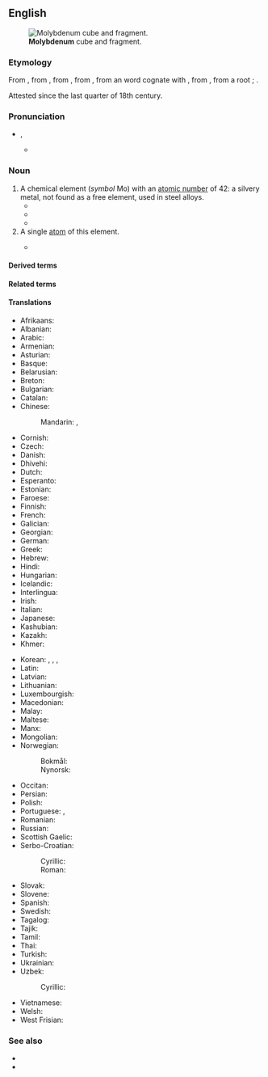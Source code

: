 ==English==
{{wikipedia|lang=en}}
{{elements|en|Mo|niobium|Nb|technetium|Tc}}
[[File:Molybdenum_crystaline_fragment_and_1cm3_cube.jpg|thumb|'''Molybdenum''' cube and fragment.]]

===Etymology===
From {{bor|en|NL.|molybdaenum}}, from {{m|la|molybdaena|t=any of various substances resembling lead}}, from {{der|en|grc|μολύβδαινα|t=a [[plummet]], piece of lead}}, from {{m|grc|μόλυβδος|t=lead; graphite}}, from an {{der|en|ine-ana|-}} word cognate with {{cog|xld|𐤪𐤠𐤭𐤦𐤥𐤣𐤠|t=dark}}, from {{der|en|ine-pro||*morkʷ-iyo-}}, from a root {{m|ine-pro|*morkʷ-||dark}}; {{suffix|en||um|gloss2=a chemical element}}.

Attested since the last quarter of 18th century.

===Pronunciation===
* {{enPR|məlĭb'dĭnəm}}, {{IPA|en|/məˈlɪbdɪnəm/}}
** {{audio|en|LL-Q1860 (eng)-Vealhurl-molybdenum.wav|Audio (RP)}}

===Noun===
{{en-noun|~}}

# A chemical element (''symbol'' Mo) with an [[atomic number]] of 42: a silvery metal, not found as a free element, used in steel alloys.
#* {{quote-book|en|year=1803|chapter=Of Metals|editor={{w|George Gleig}}|title=Supplement to the Third Edition of the {{w|Encyclopædia Britannica}}, or, A Dictionary of Arts, Sciences, and Miscellaneous Literature|volume=I|edition=2nd|page=225|pageurl=https://archive.org/stream/encbritannicasup01macf#page/225|passage=The metals at preſent amount to 21 ; only 11 of which were known before the year 1730. Their names are gold, ſilver, platinum, mercury, copper, iron, tin, lead, zinc, antimony, biſmuth, arſenic, cobalt, nickel, manganeſe, tungſten, '''molybdenum,''' uranium, tellurium, titanium, chromum.}}
#* {{quote-book|en|year=1928|author=Lawrence R. Bourne
|title=Well Tackled!
|chapter=4|url=http://openlibrary.org/works/OL5387037W
|passage=Technical terms like ferrite, perlite, graphite, and hardenite were bandied to and fro, and when Paget glibly brought out such a rare exotic as ferro-'''molybdenum''', Benson forgot that he was a master ship-builder,&nbsp;[…]}}
#* {{quote-journal|en|year=1990|author=Arthur J. Conacher|title=Salt of the Earth|journal=Environment|volume=32|number=6|url=https://search.proquest.com/docview/224040186|page=40|passage=At pH levels below 5, wheat yields may be low, '''molybdenum''' may become unavailable to plants, and other trace elements may be concentrated to toxic levels.}}
# A single [[atom]] of this element.
#: {{ux|en|a quadruple bond between '''molybdenums'''}}
#* {{quote-book|en|year=2007|author=Peter Day|title=Molecules into Materials: Case Studies in Materials Chemistry—Mixed Valency, Magnetism and Superconductivity|page=233|pageurl=https://books.google.com/books?id=_wxhDQAAQBAJ&pg=PA233|passage=Thus in M<sub>4</sub>O<sub>11</sub>, for example, ¾ of the '''molybdenums''' are [[octahedrally]] connected and ¼ are [[tetrahedrally]] coordinated and, furthermore, the formula is compatible with the existence of one Mo(IV) for every three Mo(VI), so at first glance the compound might appear to be a class I mixed valence system.}}

====Derived terms====
{{col3|en
|ferromolybdenum
|moly
|molybdate
|molybdenated
|molybdenian
|molybdenum blue
|molybdenum carbonyl
|molybdenum chloride
|[[molybdenum disulfide]], [[molybdenum disulphide]]
|molybdenum hexacarbonyl
|molybdenum orange
|molybdenum oxide
|[[molybdenum sulfide]], [[molybdenum sulphide]]
|molybdenum trioxide
|molybdian
|molybdo-
}}

====Related terms====
{{col3|en
|molybdena
|molybdenite
|molybdic
|molybdite
|molybdous
}}

====Translations====
{{trans-top|chemical element}}
* Afrikaans: {{t+|af|molibdeen}}
* Albanian: {{t+|sq|molibden|?}}
* Arabic: {{t|ar|مُولِيبْدِينُوم|m|tr=mulibdinum}}
* Armenian: {{t+|hy|մոլիբդեն}}
* Asturian: {{t|ast|molibdenu|m}}
* Basque: {{t|eu|molibdenoa}}
* Belarusian: {{t|be|малібдэ́н|m}}
* Breton: {{t|br|molibden|?}}
* Bulgarian: {{t|bg|моли́бден|m}}
* Catalan: {{t+|ca|molibdè|m}}
* Chinese:
*: Mandarin: {{t+|cmn|鉬}}, {{t+|cmn|钼|tr=mù}}
* Cornish: {{t|kw|molybdenum|?}}
* Czech: {{t+|cs|molybden|m}}
* Danish: {{t+|da|molybdæn|n}}
* Dhivehi: {{t-needed|dv}}
* Dutch: {{t+|nl|molybdeen|n}}
* Esperanto: {{t+|eo|molibdeno}}
* Estonian: {{t+|et|molübdeen}}
* Faroese: {{t|fo|molybden|n}}
* Finnish: {{t+|fi|molybdeeni}}
* French: {{t+|fr|molybdène|m}}
* Galician: {{t+|gl|molibdeno|m}}
* Georgian: {{t|ka|მოლიბდენი}}
* German: {{t+|de|Molybdän|n}}
* Greek: {{t+|el|μολυβδένιο|n}}
* Hebrew: {{t+|he|מוליבדן|m|tr=molibdén}}
* Hindi: {{t|hi|संवर्णातु|?}}
* Hungarian: {{t+|hu|molibdén}}
* Icelandic: {{t+|is|mólýbden|n}}
* Interlingua: {{t|ia|molybdeno}}
* Irish: {{t+|ga|molaibdéineam|m}}
* Italian: {{t+|it|molibdeno|m}}
* Japanese: {{t+|ja|モリブデン|tr=moribuden}}
* Kashubian: {{t|csb|molibdén|?}}
* Kazakh: {{t+|kk|молибден}}
* Khmer: {{t|km|ម៉ូលីបដែន}}
{{trans-mid}}
* Korean: {{t+|ko|몰리브덴}}, {{t+|ko|수연(水鉛)}}, {{t|ko|휘수연정광(輝水鉛精鑛)}}, {{t|ko|몰리브데넘}}
* Latin: {{t+|la|molybdaenum}}
* Latvian: {{t|lv|molibdens|m}}
* Lithuanian: {{t+|lt|molibdenas|m}}
* Luxembourgish: {{t|lb|Molybdän|?}}
* Macedonian: {{t|mk|молибде́н|m}}
* Malay: {{t|ms|molibdenum}}
* Maltese: {{t|mt|molibdenu|?}}
* Manx: {{t|gv|molybdenum|?}}
* Mongolian: {{t|mn|молибден}} {{t|mn|ᠮᠣᠯᠢᠪᠳᠡᠨ}}
* Norwegian:
*: Bokmål: {{t|nb|molybden|n}}
*: Nynorsk: {{t+|nn|molybden|m|n}}
* Occitan: {{t|oc|molibdèn|m}}
* Persian: {{t-needed|fa}}
* Polish: {{t+|pl|molibden|m}}
* Portuguese: {{t+|pt|molibdénio|m}} {{qualifier|Portugal}}, {{t+|pt|molibdênio|m}} {{qualifier|Brazil}}
* Romanian: {{t+|ro|molibden|n}}
* Russian: {{t+|ru|молибде́н|m|tr=molibdɛ́n}}
* Scottish Gaelic: {{t|gd|moilibdeanum|m}}
* Serbo-Croatian:
*: Cyrillic: {{t|sh|мо̀либден|m}}
*: Roman: {{t+|sh|mòlibden|m}}
* Slovak: {{t+|sk|molybdén|m}}
* Slovene: {{t+|sl|molibden|m}}
* Spanish: {{t+|es|molibdeno|m}}
* Swedish: {{t+|sv|molybden|n}}
* Tagalog: {{t|tl|molibdeno}}
* Tajik: {{t|tg|молибден}}
* Tamil: {{t|ta|போன்றீயம்}}
* Thai: {{t|th|โมลิบดีนัม}}
* Turkish: {{t+|tr|molibden}}
* Ukrainian: {{t|uk|молібде́н|m}}
* Uzbek: {{t+|uz|molibden}}
*: Cyrillic: {{t+|uz|молибден}}
* Vietnamese: {{t|vi|molypđen}}
* Welsh: {{t+|cy|molybdenwm|m}}
* West Frisian: {{t|fy|molybdeen|?}}
{{trans-bottom}}

===See also===
* {{l|en|powellite}}
* {{l|en|wulfenite}}

{{C|en|Group 6 chemical elements|Period 5 chemical elements}}